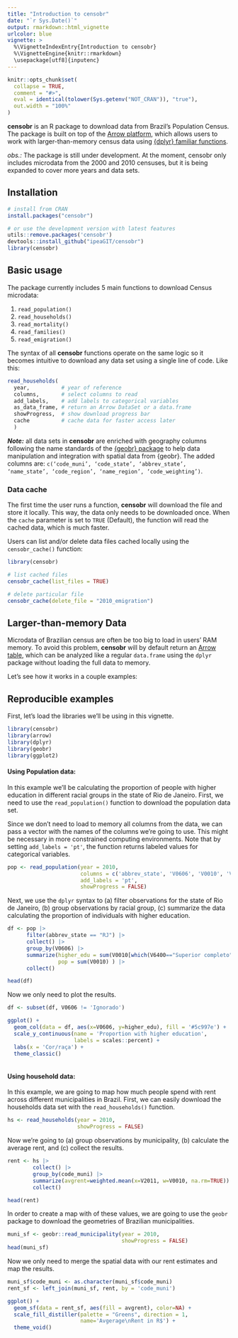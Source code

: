 ```yaml
---
title: "Introduction to censobr"
date: "`r Sys.Date()`"
output: rmarkdown::html_vignette
urlcolor: blue
vignette: >
  %\VignetteIndexEntry{Introduction to censobr}
  %\VignetteEngine{knitr::rmarkdown}
  \usepackage[utf8]{inputenc}
---
```


```r
knitr::opts_chunk$set(
  collapse = TRUE,
  comment = "#>",
  eval = identical(tolower(Sys.getenv("NOT_CRAN")), "true"),
  out.width = "100%"
)
```

**censobr** is an R package to download data from Brazil's Population Census. The package is built on top of the [Arrow platform](https://arrow.apache.org/docs/r/), which allows users to work with larger-than-memory census data using [{dplyr} familiar functions](https://arrow.apache.org/docs/r/articles/arrow.html#analyzing-arrow-data-with-dplyr).

*obs.:* The package is still under development. At the moment, censobr only includes microdata from the 2000 and 2010 censuses, but it is being expanded to cover more years and data sets.


## Installation

```R
# install from CRAN
install.packages("censobr")

# or use the development version with latest features
utils::remove.packages('censobr')
devtools::install_github("ipeaGIT/censobr")
library(censobr)
```


## Basic usage

The package currently includes 5 main functions to download Census microdata:

1. `read_population()`
2. `read_households()`
3. `read_mortality()`
4. `read_families()`
5. `read_emigration()`

The syntax of all **censobr** functions operate on the same logic so it becomes intuitive to download any data set using a single line of code. Like this:

```r
read_households(
  year,          # year of reference
  columns,       # select columns to read
  add_labels,    # add labels to categorical variables
  as_data_frame, # return an Arrow DataSet or a data.frame
  showProgress,  # show download progress bar
  cache          # cache data for faster access later
  )
```

***Note:*** all data sets in **censobr** are enriched with geography columns following the name standards of the [{geobr} package](https://github.com/ipeaGIT/geobr/) to help data manipulation and integration with spatial data from {geobr}. The added columns are: `c(‘code_muni’, ‘code_state’, ‘abbrev_state’, ‘name_state’, ‘code_region’, ‘name_region’, ‘code_weighting’)`.


### Data cache

The first time the user runs a function, **censobr** will download the file and store it locally. This way, the data only needs to be downloaded once. When the `cache` parameter is set to `TRUE` (Default), the function will read the cached data, which is much faster. 

Users can list and/or delete data files cached locally using the `censobr_cache()` function:

```r
library(censobr)

# list cached files
censobr_cache(list_files = TRUE)
```

```r
# delete particular file
censobr_cache(delete_file = "2010_emigration")

```


## Larger-than-memory Data

Microdata of Brazilian census are often be too big to load in users' RAM memory. To avoid this problem, **censobr** will by default return an [Arrow table](https://arrow.apache.org/docs/r/articles/arrow.html#tabular-data-in-arrow), which can be analyzed like a regular `data.frame` using the `dplyr` package without loading the full data to memory.

Let's see how it works in a couple examples:


## Reproducible examples

First, let's load the libraries we'll be using in this vignette.

```r
library(censobr)
library(arrow)
library(dplyr)
library(geobr)
library(ggplot2)
```

#### Using Population data:

In this example we'll be calculating the proportion of people with higher education in different racial groups in the state of Rio de Janeiro. First, we need to use the `read_population()` function to download the population data set.

Since we don't need to load to memory all columns from the data, we can pass a vector with the names of the columns we're going to use. This might be necessary in more constrained computing environments. Note that by setting `add_labels = 'pt'`, the function returns labeled values for categorical variables.

```r
pop <- read_population(year = 2010,
                       columns = c('abbrev_state', 'V0606', 'V0010', 'V6400'),
                       add_labels = 'pt',
                       showProgress = FALSE)

```

Next, we use the `dplyr` syntax to (a) filter observations for the state of Rio de Janeiro, (b) group observations by racial group, (c) summarize the data calculating the proportion of individuals with higher education.

```r
df <- pop |>
      filter(abbrev_state == "RJ") |>                                                    # (a)
      collect() |>
      group_by(V0606) |>                                                                 # (b)
      summarize(higher_edu = sum(V0010[which(V6400=="Superior completo")]) / sum(V0010), # (c)
                pop = sum(V0010) ) |>
      collect()

head(df)
```
Now we only need to plot the results.

```r
df <- subset(df, V0606 != 'Ignorado')

ggplot() +
  geom_col(data = df, aes(x=V0606, y=higher_edu), fill = '#5c997e') +
  scale_y_continuous(name = 'Proportion with higher education',
                     labels = scales::percent) +
  labs(x = 'Cor/raça') +
  theme_classic()
  
```

#### Using household data:

In this example, we are going to map how much people spend with rent across different municipalities in Brazil. First, we can easily download the households data set with the `read_households()` function.

```r
hs <- read_households(year = 2010, 
                      showProgress = FALSE)

```

Now we're going to (a) group observations by municipality, (b) calculate the average rent, and (c) collect the results.

```r
rent <- hs |> 
        collect() |>
        group_by(code_muni) |>                                             # (a)
        summarize(avgrent=weighted.mean(x=V2011, w=V0010, na.rm=TRUE)) |>  # (b)
        collect()                                                          # (c)

head(rent)
```
In order to create a map with of these values, we are going to use the `geobr` package to download the geometries of Brazilian municipalities.

```r
muni_sf <- geobr::read_municipality(year = 2010,
                                    showProgress = FALSE)
head(muni_sf)
```

Now we only need to merge the spatial data with our rent estimates and map the results.

```r
muni_sf$code_muni <- as.character(muni_sf$code_muni)
rent_sf <- left_join(muni_sf, rent, by = 'code_muni')

ggplot() +
  geom_sf(data = rent_sf, aes(fill = avgrent), color=NA) +
  scale_fill_distiller(palette = "Greens", direction = 1, 
                       name='Avgerage\nRent in R$') +
  theme_void()

```
